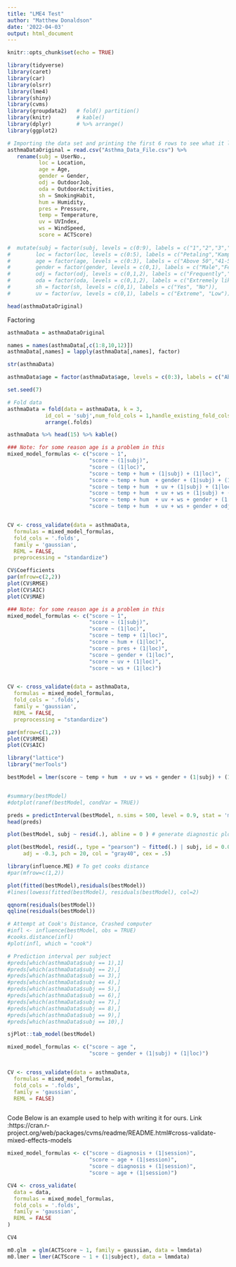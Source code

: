 ```yaml
---
title: "LME4 Test"
author: "Matthew Donaldson"
date: '2022-04-03'
output: html_document
---
```


```r
knitr::opts_chunk$set(echo = TRUE)
```

```r
library(tidyverse)
library(caret)
library(car)
library(olsrr)
library(lme4)
library(shiny)
library(cvms)
library(groupdata2)   # fold() partition()
library(knitr)        # kable()
library(dplyr)        # %>% arrange()
library(ggplot2)
```

```r
# Importing the data set and printing the first 6 rows to see what it looks like
asthmaDataOriginal = read.csv("Asthma_Data_File.csv") %>%
   rename(subj = UserNo.,
          loc = Location,
          age = Age,
          gender = Gender,
          odj = OutdoorJob,
          oda = OutdoorActivities,          
          sh = SmokingHabit,
          hum = Humidity,
          pres = Pressure,
          temp = Temperature,
          uv = UVIndex,
          ws = WindSpeed,
          score = ACTScore)
  
#  mutate(subj = factor(subj, levels = c(0:9), labels = c("1","2","3","4","5","6","7","8","9","10")),
#        loc = factor(loc, levels = c(0:5), labels = c("Petaling","Kampong Baharu         Balakong","Putrajaya","Kota Bharu","Kuala Lampur","Cyberjaya")),
#        age = factor(age, levels = c(0:3), labels = c("Above 50","41-50","31-40","19-30")),
#        gender = factor(gender, levels = c(0,1), labels = c("Male","Female")),
#        odj = factor(odj, levels = c(0,1,2), labels = c("Frequently","Occasionally","Rarely")),
#        oda = factor(oda, levels = c(0,1,2), labels = c("Extremely likely","Neither likely or dislikely","Not at all likely")),
#        sh = factor(sh, levels = c(0,1), labels = c("Yes", "No")),
#        uv = factor(uv, levels = c(0,1), labels = c("Extreme", "Low")))

head(asthmaDataOriginal)
```

Factoring
```r
asthmaData = asthmaDataOriginal

names = names(asthmaData[,c(1:8,10,12)]) 
asthmaData[,names] = lapply(asthmaData[,names], factor)

str(asthmaData)
```

```r

asthmaData$age = factor(asthmaData$age, levels = c(0:3), labels = c("Above 50","41-50","31-40","19-30"))

```



```r
set.seed(7)

# Fold data 
asthmaData = fold(data = asthmaData, k = 3,
            id_col = 'subj',num_fold_cols = 1,handle_existing_fold_cols = "keep") %>% 
            arrange(.folds)

asthmaData %>% head(15) %>% kable()
```


```r
### Note: for some reason age is a problem in this
mixed_model_formulas <- c("score ~ 1",
                          "score ~ (1|subj)",
                          "score ~ (1|loc)",
                          "score ~ temp + hum + (1|subj) + (1|loc)",
                          "score ~ temp + hum  + gender + (1|subj) + (1|loc)",
                          "score ~ temp + hum  + uv + (1|subj) + (1|loc)",
                          "score ~ temp + hum  + uv + ws + (1|subj) + (1|loc)",
                          "score ~ temp + hum  + uv + ws + gender + (1|subj) + (1|loc)",
                          "score ~ temp + hum  + uv + ws + gender + odj + (1|subj)")


CV <- cross_validate(data = asthmaData,
  formulas = mixed_model_formulas,
  fold_cols = '.folds',
  family = 'gaussian',
  REML = FALSE,
  preprocessing = "standardize")
```


```r
CV$Coefficients
par(mfrow=c(2,2))
plot(CV$RMSE)
plot(CV$AIC)
plot(CV$MAE)
```

```r
### Note: for some reason age is a problem in this
mixed_model_formulas <- c("score ~ 1",
                          "score ~ (1|subj)",
                          "score ~ (1|loc)",
                          "score ~ temp + (1|loc)",
                          "score ~ hum + (1|loc)",
                          "score ~ pres + (1|loc)",
                          "score ~ gender + (1|loc)",
                          "score ~ uv + (1|loc)",
                          "score ~ ws + (1|loc)")


CV <- cross_validate(data = asthmaData,
  formulas = mixed_model_formulas,
  fold_cols = '.folds',
  family = 'gaussian',
  REML = FALSE,
  preprocessing = "standardize")

par(mfrow=c(1,2))
plot(CV$RMSE)
plot(CV$AIC)
```

```r

library("lattice")
library("merTools")

bestModel = lmer(score ~ temp + hum  + uv + ws + gender + (1|subj) + (1|loc), data = asthmaData)


#summary(bestModel)
#dotplot(ranef(bestModel, condVar = TRUE))

preds = predictInterval(bestModel, n.sims = 500, level = 0.9, stat = 'median')
head(preds)

```


```r

plot(bestModel, subj ~ resid(.), abline = 0 ) # generate diagnostic plots

plot(bestModel, resid(., type = "pearson") ~ fitted(.) | subj, id = 0.05, 
     adj = -0.3, pch = 20, col = "gray40", cex = .5)

```


```r
library(influence.ME) # To get cooks distance
#par(mfrow=c(1,2))

plot(fitted(bestModel),residuals(bestModel))
#lines(lowess(fitted(bestModel), residuals(bestModel), col=2)

qqnorm(residuals(bestModel))
qqline(residuals(bestModel))

# Attempt at Cook's Distance, Crashed computer
#infl <- influence(bestModel, obs = TRUE)
#cooks.distance(infl)
#plot(infl, which = "cook")

# Prediction interval per subject
#preds[which(asthmaData$subj == 1),1]
#preds[which(asthmaData$subj == 2),]
#preds[which(asthmaData$subj == 3),]
#preds[which(asthmaData$subj == 4),]
#preds[which(asthmaData$subj == 5),]
#preds[which(asthmaData$subj == 6),]
#preds[which(asthmaData$subj == 7),]
#preds[which(asthmaData$subj == 8),]
#preds[which(asthmaData$subj == 9),]
#preds[which(asthmaData$subj == 10),]


```


```r

sjPlot::tab_model(bestModel)

```

```r



mixed_model_formulas <- c("score ~ age ",
                          "score ~ gender + (1|subj) + (1|loc)")


CV <- cross_validate(data = asthmaData,
  formulas = mixed_model_formulas,
  fold_cols = '.folds',
  family = 'gaussian',
  REML = FALSE)



```


Code Below is an example used to help with writing it for ours.
Link :https://cran.r-project.org/web/packages/cvms/readme/README.html#cross-validate-mixed-effects-models
```r

mixed_model_formulas <- c("score ~ diagnosis + (1|session)",
                          "score ~ age + (1|session)",
                          "score ~ diagnosis + (1|session)",
                          "score ~ age + (1|session)")

CV4 <- cross_validate(
  data = data,
  formulas = mixed_model_formulas,
  fold_cols = '.folds',
  family = 'gaussian',
  REML = FALSE
)

CV4
```





```r

m0.glm  = glm(ACTScore ~ 1, family = gaussian, data = lmmdata)
m0.lmer = lmer(ACTScore ~ 1 + (1|subject), data = lmmdata)

```












